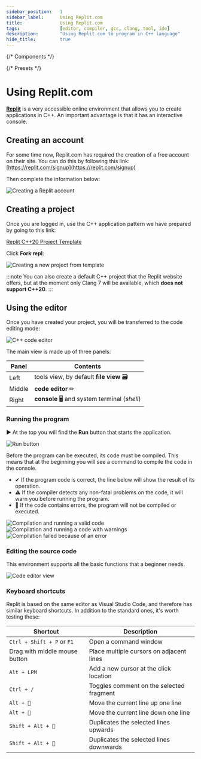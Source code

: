```yaml
---
sidebar_position:	1
sidebar_label:		Using Replit.com
title:				Using Replit.com
tags:				[editor, compiler, gcc, clang, tool, ide]
description:		"Using Replit.com to program in C++ language"
hide_title:			true
---
```


{/* Components */}

{/* Presets */}

<NotFinished/>

# Using Replit.com

[**Replit**](https://replit.com) is a very accessible online environment that allows you to create
applications in C++. An important advantage is that it has an interactive console.

## Creating an account

For some time now, Replit.com has required the creation of a free account on their site.
You can do this by following this link: [https://replit.com/signup](https://replit.com/signup)

Then complete the information below:

<Image center
		alt="Creating a Replit account"
		src="/img/tutorials/tools/replit/sign-up-form.png"
	/>

## Creating a project

Once you are logged in, use the C++ application pattern we have prepared by going to this link:

[Replit C++20 Project Template](https://replit.com/@poetakodu/Project-Using-C20?v=1)

Click **Fork repl**:

<Image center
		alt="Creating a new project from template"
		src="/img/tutorials/tools/replit/fork.png"
	/>

:::note
You can also create a default C++ project that the Replit website offers,
but at the moment only Clang 7 will be available, which **does not support C++20**.
:::

## Using the editor

Once you have created your project, you will be transferred to the code editing mode:

<Image center
		alt="C++ code editor"
		src="/img/tutorials/tools/replit/editor-view.png"
	/>
<br/>

The main view is made up of three panels:

Panel | Contents
---------|----------
 Left | tools view, by default **file view** 🗃
 Middle | **code editor** ✏
 Right | **console** 🖥 and system terminal (*shell*)

### Running the program

▶ At the top you will find the **Run** button that starts the application.

<Image center
		alt		="Run button"
		src		="/img/tutorials/tools/replit/run-button.png"
	/>
<br/>

Before the program can be executed, its code must be compiled. This means that at the beginning
you will see a command to compile the code in the console.

- ✔ If the program code is correct, the line below will show the result of its operation.
- ⚠ If the compiler detects any non-fatal problems on the code, it will warn you before running the program.
- 🔴 If the code contains errors, the program will not be compiled or executed.

<Tabs>
	<TabItem value="ok" label="✔ Correct code" default>
		<Image center
				alt		="Compilation and running a valid code"
				src		="/img/tutorials/tools/replit/run-command-ok.png"
				desc	="🟡 Compile command, 🟣 Result"
			/>
	</TabItem>
	<TabItem value="warning" label="⚠ With a warning">
		<Image center
				alt		="Compilation and running a code with warnings"
				desc	="🟡 Compile command, 🟤 Warning, 🟣 Result"
				src		="/img/tutorials/tools/replit/run-command-warning.png"
			/>
	</TabItem>
	<TabItem value="error" label="🔴 With an error">
		<Image center
				alt		="Compilation failed because of an error"
				desc	="🟡 Compile command, 🔴 Error"
				src		="/img/tutorials/tools/replit/run-command-error.png"
			/>
	</TabItem>
</Tabs>

### Editing the source code

<ImproveSection />

This environment supports all the basic functions that a beginner needs.

<Image center
		maxheight="400px"
		alt		="Code editor view"
		src		="/img/tutorials/tools/replit/only-editor.png"
	/>
<br/>

### Keyboard shortcuts

Replit is based on the same editor as Visual Studio Code, and therefore has similar keyboard shortcuts.
In addition to the standard ones, it's worth testing these:

Shortcut | Description
---------|----------
`Ctrl + Shift + P` or `F1`					| Open a command window
Drag with middle mouse button				| Place multiple cursors on adjacent lines
`Alt + LPM`									| Add a new cursor at the click location
`Ctrl + /`									| Toggles comment on the selected fragment
`Alt + 🔼`									| Move the current line up one line
`Alt + 🔽`									| Move the current line down one line
`Shift + Alt + 🔼`							| Duplicates the selected lines upwards
`Shift + Alt + 🔽`							| Duplicates the selected lines downwards

